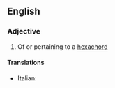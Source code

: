 ==English==

===Adjective===
{{en-adj|-}}

# {{music}} Of or pertaining to a [[hexachord]]

====Translations====
{{trans-top|hexachordal}}
* Italian: {{t-|it|esacordale}}
{{trans-mid}}
{{trans-bottom}}